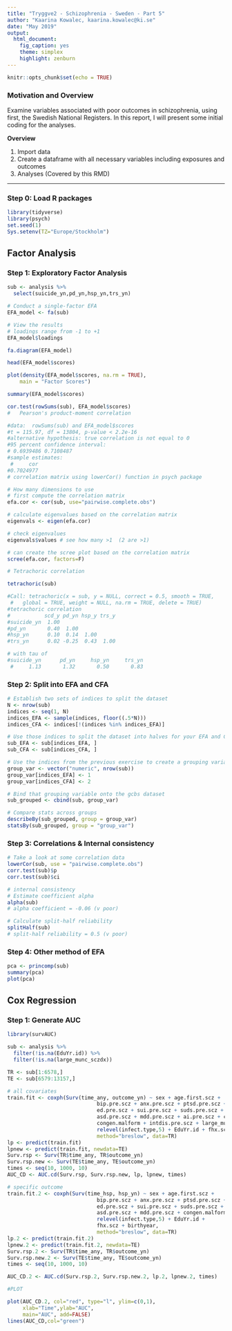 ```yaml
---
title: "Tryggve2 - Schizophrenia - Sweden - Part 5"
author: "Kaarina Kowalec, kaarina.kowalec@ki.se"
date: "May 2019"
output: 
  html_document: 
    fig_caption: yes
    theme: simplex
    highlight: zenburn
---
```


```r
knitr::opts_chunk$set(echo = TRUE)
```
### Motivation and Overview

Examine variables associated with poor outcomes in schizophrenia, using first,
the Swedish National Registers. In this report, I will present some initial
coding for the analyses.

**Overview**

1. Import data
2. Create a dataframe with all necessary variables including exposures and 
outcomes
3. Analyses (Covered by this RMD)

***

### Step 0: Load R packages
```r
library(tidyverse)
library(psych)
set.seed(1)
Sys.setenv(TZ="Europe/Stockholm")
```
## Factor Analysis
### Step 1: Exploratory Factor Analysis
```r
sub <- analysis %>%
  select(suicide_yn,pd_yn,hsp_yn,trs_yn)

# Conduct a single-factor EFA
EFA_model <- fa(sub)

# View the results
# loadings range from -1 to +1
EFA_model$loadings

fa.diagram(EFA_model)

head(EFA_model$scores)

plot(density(EFA_model$scores, na.rm = TRUE), 
    main = "Factor Scores")

summary(EFA_model$scores)

cor.test(rowSums(sub), EFA_model$scores)   
#	Pearson's product-moment correlation

#data:  rowSums(sub) and EFA_model$scores
#t = 115.97, df = 13804, p-value < 2.2e-16
#alternative hypothesis: true correlation is not equal to 0
#95 percent confidence interval:
# 0.6939486 0.7108487
#sample estimates:
 #     cor 
#0.7024977 
# correlation matrix using lowerCor() function in psych package

# How many dimensions to use
# first compute the correlation matrix
efa.cor <- cor(sub, use="pairwise.complete.obs")

# calculate eigenvalues based on the correlation matrix
eigenvals <- eigen(efa.cor)

# check eigenvalues 
eigenvals$values # see how many >1  (2 are >1)

# can create the scree plot based on the correlation matrix
scree(efa.cor, factors=F)

# Tetrachoric correlation

tetrachoric(sub)

#Call: tetrachoric(x = sub, y = NULL, correct = 0.5, smooth = TRUE, 
 #   global = TRUE, weight = NULL, na.rm = TRUE, delete = TRUE)
#tetrachoric correlation 
#           scd_y pd_yn hsp_y trs_y
#suicide_yn  1.00                  
#pd_yn       0.40  1.00            
#hsp_yn      0.10  0.14  1.00      
#trs_yn      0.02 -0.25  0.43  1.00

# with tau of 
#suicide_yn      pd_yn     hsp_yn     trs_yn 
 #     1.13       1.32       0.50       0.83 


```
### Step 2: Split into EFA and CFA
```r
# Establish two sets of indices to split the dataset
N <- nrow(sub)
indices <- seq(1, N)
indices_EFA <- sample(indices, floor((.5*N)))
indices_CFA <- indices[!(indices %in% indices_EFA)]

# Use those indices to split the dataset into halves for your EFA and CFA
sub_EFA <- sub[indices_EFA, ]
sub_CFA <- sub[indices_CFA, ]

# Use the indices from the previous exercise to create a grouping variable
group_var <- vector("numeric", nrow(sub))
group_var[indices_EFA] <- 1
group_var[indices_CFA] <- 2

# Bind that grouping variable onto the gcbs dataset
sub_grouped <- cbind(sub, group_var)

# Compare stats across groups
describeBy(sub_grouped, group = group_var)
statsBy(sub_grouped, group = "group_var")
```
### Step 3: Correlations & Internal consistency
```r
# Take a look at some correlation data
lowerCor(sub, use = "pairwise.complete.obs")
corr.test(sub)$p
corr.test(sub)$ci

# internal consistency
# Estimate coefficient alpha
alpha(sub)
# alpha coefficient = -0.06 (v poor)

# Calculate split-half reliability
splitHalf(sub)
# split-half reliability = 0.5 (v poor) 

```


### Step 4: Other method of EFA
```r
pca <- princomp(sub)
summary(pca)
plot(pca)
```


## Cox Regression
### Step 1: Generate AUC 
```r
library(survAUC)

sub <- analysis %>%
  filter(!is.na(EduYr.id)) %>%
  filter(!is.na(large_munc_sczdx))

TR <- sub[1:6578,]
TE <- sub[6579:13157,]

# all covariates
train.fit <- coxph(Surv(time_any, outcome_yn) ~ sex + age.first.scz +
                             bip.pre.scz + anx.pre.scz + ptsd.pre.scz + adhd.pre.scz +
                             ed.pre.scz + sui.pre.scz + suds.pre.scz + ocd.pre.scz +
                             asd.pre.scz + mdd.pre.scz + ai.pre.scz + cancer.pre.scz +
                             congen.malform + intdis.pre.scz + large_munc_sczdx +
                             relevel(infect.type,5) + EduYr.id + fhx.scz + birthyear,
                             method="breslow", data=TR)
lp <- predict(train.fit)
lpnew <- predict(train.fit, newdata=TE)
Surv.rsp <- Surv(TR$time_any, TR$outcome_yn)
Surv.rsp.new <- Surv(TE$time_any, TE$outcome_yn)
times <- seq(10, 1000, 10)
AUC_CD <- AUC.cd(Surv.rsp, Surv.rsp.new, lp, lpnew, times)

# specific outcome
train.fit.2 <- coxph(Surv(time_hsp, hsp_yn) ~ sex + age.first.scz +
                             bip.pre.scz + anx.pre.scz + ptsd.pre.scz + adhd.pre.scz +
                             ed.pre.scz + sui.pre.scz + suds.pre.scz + ocd.pre.scz +
                             asd.pre.scz + mdd.pre.scz + congen.malform + intdis.pre.scz +
                             relevel(infect.type,5) + EduYr.id +
                             fhx.scz + birthyear,
                             method="breslow", data=TR)
lp.2 <- predict(train.fit.2)
lpnew.2 <- predict(train.fit.2, newdata=TE)
Surv.rsp.2 <- Surv(TR$time_any, TR$outcome_yn)
Surv.rsp.new.2 <- Surv(TE$time_any, TE$outcome_yn)
times <- seq(10, 1000, 10)

AUC_CD.2 <- AUC.cd(Surv.rsp.2, Surv.rsp.new.2, lp.2, lpnew.2, times)

#PLOT

plot(AUC_CD.2, col="red", type="l", ylim=c(0,1),
     xlab="Time",ylab="AUC",
     main="AUC", add=FALSE)
lines(AUC_CD,col="green")

```

